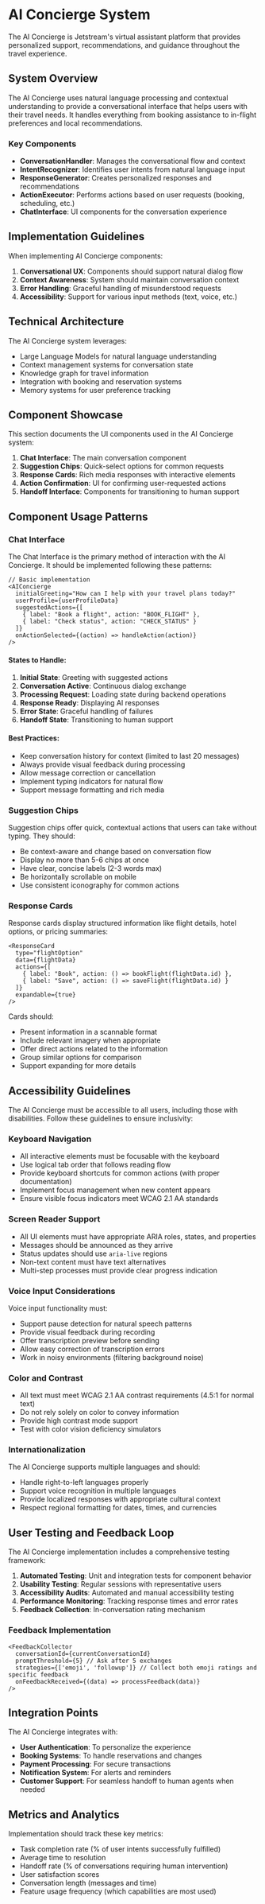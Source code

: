 
<Meta title="Features/AI Concierge/Introduction" />

# AI Concierge System

The AI Concierge is Jetstream's virtual assistant platform that provides personalized support, recommendations, and guidance throughout the travel experience.

## System Overview

The AI Concierge uses natural language processing and contextual understanding to provide a conversational interface that helps users with their travel needs. It handles everything from booking assistance to in-flight preferences and local recommendations.

### Key Components

- **ConversationHandler**: Manages the conversational flow and context
- **IntentRecognizer**: Identifies user intents from natural language input
- **ResponseGenerator**: Creates personalized responses and recommendations
- **ActionExecutor**: Performs actions based on user requests (booking, scheduling, etc.)
- **ChatInterface**: UI components for the conversation experience

## Implementation Guidelines

When implementing AI Concierge components:

1. **Conversational UX**: Components should support natural dialog flow
2. **Context Awareness**: System should maintain conversation context
3. **Error Handling**: Graceful handling of misunderstood requests
4. **Accessibility**: Support for various input methods (text, voice, etc.)

## Technical Architecture

The AI Concierge system leverages:

- Large Language Models for natural language understanding
- Context management systems for conversation state
- Knowledge graph for travel information
- Integration with booking and reservation systems
- Memory systems for user preference tracking

## Component Showcase

This section documents the UI components used in the AI Concierge system:

1. **Chat Interface**: The main conversation component
2. **Suggestion Chips**: Quick-select options for common requests
3. **Response Cards**: Rich media responses with interactive elements
4. **Action Confirmation**: UI for confirming user-requested actions
5. **Handoff Interface**: Components for transitioning to human support

## Component Usage Patterns

### Chat Interface

The Chat Interface is the primary method of interaction with the AI Concierge. It should be implemented following these patterns:

```tsx
// Basic implementation
<AIConcierge
  initialGreeting="How can I help with your travel plans today?"
  userProfile={userProfileData}
  suggestedActions={[
    { label: "Book a flight", action: "BOOK_FLIGHT" },
    { label: "Check status", action: "CHECK_STATUS" }
  ]}
  onActionSelected={(action) => handleAction(action)}
/>
```

#### States to Handle:

1. **Initial State**: Greeting with suggested actions
2. **Conversation Active**: Continuous dialog exchange
3. **Processing Request**: Loading state during backend operations
4. **Response Ready**: Displaying AI responses
5. **Error State**: Graceful handling of failures
6. **Handoff State**: Transitioning to human support

#### Best Practices:

- Keep conversation history for context (limited to last 20 messages)
- Always provide visual feedback during processing
- Allow message correction or cancellation
- Implement typing indicators for natural flow
- Support message formatting and rich media

### Suggestion Chips

Suggestion chips offer quick, contextual actions that users can take without typing. They should:

- Be context-aware and change based on conversation flow
- Display no more than 5-6 chips at once
- Have clear, concise labels (2-3 words max)
- Be horizontally scrollable on mobile
- Use consistent iconography for common actions

### Response Cards

Response cards display structured information like flight details, hotel options, or pricing summaries:

```tsx
<ResponseCard
  type="flightOption"
  data={flightData}
  actions={[
    { label: "Book", action: () => bookFlight(flightData.id) },
    { label: "Save", action: () => saveFlight(flightData.id) }
  ]}
  expandable={true}
/>
```

Cards should:
- Present information in a scannable format
- Include relevant imagery when appropriate
- Offer direct actions related to the information
- Group similar options for comparison
- Support expanding for more details

## Accessibility Guidelines

The AI Concierge must be accessible to all users, including those with disabilities. Follow these guidelines to ensure inclusivity:

### Keyboard Navigation

- All interactive elements must be focusable with the keyboard
- Use logical tab order that follows reading flow
- Provide keyboard shortcuts for common actions (with proper documentation)
- Implement focus management when new content appears
- Ensure visible focus indicators meet WCAG 2.1 AA standards

### Screen Reader Support

- All UI elements must have appropriate ARIA roles, states, and properties
- Messages should be announced as they arrive
- Status updates should use `aria-live` regions
- Non-text content must have text alternatives
- Multi-step processes must provide clear progress indication

### Voice Input Considerations

Voice input functionality must:

- Support pause detection for natural speech patterns
- Provide visual feedback during recording
- Offer transcription preview before sending
- Allow easy correction of transcription errors
- Work in noisy environments (filtering background noise)

### Color and Contrast

- All text must meet WCAG 2.1 AA contrast requirements (4.5:1 for normal text)
- Do not rely solely on color to convey information
- Provide high contrast mode support
- Test with color vision deficiency simulators

### Internationalization

The AI Concierge supports multiple languages and should:

- Handle right-to-left languages properly
- Support voice recognition in multiple languages
- Provide localized responses with appropriate cultural context
- Respect regional formatting for dates, times, and currencies

## User Testing and Feedback Loop

The AI Concierge implementation includes a comprehensive testing framework:

1. **Automated Testing**: Unit and integration tests for component behavior
2. **Usability Testing**: Regular sessions with representative users
3. **Accessibility Audits**: Automated and manual accessibility testing
4. **Performance Monitoring**: Tracking response times and error rates
5. **Feedback Collection**: In-conversation rating mechanism

### Feedback Implementation

```tsx
<FeedbackCollector
  conversationId={currentConversationId}
  promptThreshold={5} // Ask after 5 exchanges
  strategies={['emoji', 'followup']} // Collect both emoji ratings and specific feedback
  onFeedbackReceived={(data) => processFeedback(data)}
/>
```

## Integration Points

The AI Concierge integrates with:

- **User Authentication**: To personalize the experience
- **Booking Systems**: To handle reservations and changes
- **Payment Processing**: For secure transactions
- **Notification System**: For alerts and reminders
- **Customer Support**: For seamless handoff to human agents when needed 

## Metrics and Analytics

Implementation should track these key metrics:

- Task completion rate (% of user intents successfully fulfilled)
- Average time to resolution
- Handoff rate (% of conversations requiring human intervention)
- User satisfaction scores
- Conversation length (messages and time)
- Feature usage frequency (which capabilities are most used) 
